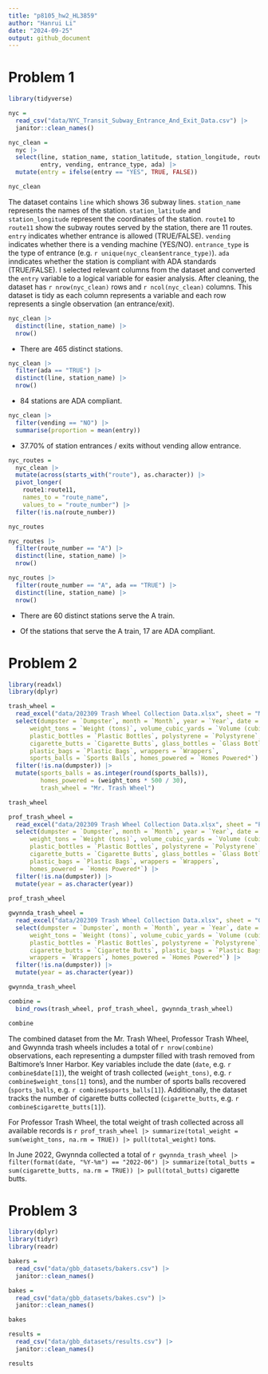 ```yaml
---
title: "p8105_hw2_HL3859"
author: "Hanrui Li"
date: "2024-09-25"
output: github_document
---
```


# Problem 1

```r
library(tidyverse)

nyc = 
  read_csv("data/NYC_Transit_Subway_Entrance_And_Exit_Data.csv") |>
  janitor::clean_names()

nyc_clean = 
  nyc |>
  select(line, station_name, station_latitude, station_longitude, route1:route11, 
         entry, vending, entrance_type, ada) |>
  mutate(entry = ifelse(entry == "YES", TRUE, FALSE))

nyc_clean
```

The dataset contains `line` which shows 36 subway lines. `station_name` represents the names of the station. `station_latitude` and `station_longitude` represent the coordinates of the station. `route1` to `route11` show the subway routes served by the station, there are 11 routes. `entry` indicates whether entrance is allowed (TRUE/FALSE). `vending` indicates whether there is a vending machine (YES/NO). `entrance_type` is the type of entrance (e.g. `r unique(nyc_clean$entrance_type)`). `ada` inndicates whether the station is compliant with ADA standards (TRUE/FALSE). I selected relevant columns from the dataset and converted the `entry` variable to a logical variable for easier analysis. After cleaning, the dataset has `r nrow(nyc_clean)` rows and `r ncol(nyc_clean)` columns. This dataset is tidy as each column represents a variable and each row represents a single observation (an entrance/exit).

```r
nyc_clean |>
  distinct(line, station_name) |>
  nrow()
```

- There are 465 distinct stations.

```r
nyc_clean |>
  filter(ada == "TRUE") |>
  distinct(line, station_name) |>
  nrow()
```

- 84 stations are ADA compliant.

```r
nyc_clean |>
  filter(vending == "NO") |>
  summarise(proportion = mean(entry))
```

- 37.70% of station entrances / exits without vending allow entrance.

```r
nyc_routes = 
  nyc_clean |>
  mutate(across(starts_with("route"), as.character)) |>
  pivot_longer(
    route1:route11,
    names_to = "route_name", 
    values_to = "route_number") |>
  filter(!is.na(route_number))

nyc_routes

nyc_routes |>
  filter(route_number == "A") |>
  distinct(line, station_name) |>
  nrow()

nyc_routes |>
  filter(route_number == "A", ada == "TRUE") |>
  distinct(line, station_name) |>
  nrow()
```

- There are 60 distinct stations serve the A train.

- Of the stations that serve the A train, 17 are ADA compliant.


# Problem 2

```r
library(readxl)
library(dplyr)

trash_wheel = 
  read_excel("data/202309 Trash Wheel Collection Data.xlsx", sheet = "Mr. Trash Wheel", skip = 1) |>
  select(dumpster = `Dumpster`, month = `Month`, year = `Year`, date = `Date`,
      weight_tons = `Weight (tons)`, volume_cubic_yards = `Volume (cubic yards)`,
      plastic_bottles = `Plastic Bottles`, polystyrene = `Polystyrene`,
      cigarette_butts = `Cigarette Butts`, glass_bottles = `Glass Bottles`,
      plastic_bags = `Plastic Bags`, wrappers = `Wrappers`,
      sports_balls = `Sports Balls`, homes_powered = `Homes Powered*`) |>
  filter(!is.na(dumpster)) |>
  mutate(sports_balls = as.integer(round(sports_balls)), 
         homes_powered = (weight_tons * 500 / 30),
         trash_wheel = "Mr. Trash Wheel")

trash_wheel
```

```r
prof_trash_wheel = 
  read_excel("data/202309 Trash Wheel Collection Data.xlsx", sheet = "Professor Trash Wheel", skip = 1) |>
  select(dumpster = `Dumpster`, month = `Month`, year = `Year`, date = `Date`,
      weight_tons = `Weight (tons)`, volume_cubic_yards = `Volume (cubic yards)`,
      plastic_bottles = `Plastic Bottles`, polystyrene = `Polystyrene`,
      cigarette_butts = `Cigarette Butts`, glass_bottles = `Glass Bottles`,
      plastic_bags = `Plastic Bags`, wrappers = `Wrappers`,
      homes_powered = `Homes Powered*`) |>
  filter(!is.na(dumpster)) |>
  mutate(year = as.character(year))
  
prof_trash_wheel

gwynnda_trash_wheel = 
  read_excel("data/202309 Trash Wheel Collection Data.xlsx", sheet = "Gwynnda Trash Wheel", skip = 1) |>
  select(dumpster = `Dumpster`, month = `Month`, year = `Year`, date = `Date`,
      weight_tons = `Weight (tons)`, volume_cubic_yards = `Volume (cubic yards)`,
      plastic_bottles = `Plastic Bottles`, polystyrene = `Polystyrene`,
      cigarette_butts = `Cigarette Butts`, plastic_bags = `Plastic Bags`, 
      wrappers = `Wrappers`, homes_powered = `Homes Powered*`) |>
  filter(!is.na(dumpster)) |>
  mutate(year = as.character(year))

gwynnda_trash_wheel
```

```r
combine = 
  bind_rows(trash_wheel, prof_trash_wheel, gwynnda_trash_wheel)

combine
```

The combined dataset from the Mr. Trash Wheel, Professor Trash Wheel, and Gwynnda trash wheels includes a total of `r nrow(combine)` observations, each representing a dumpster filled with trash removed from Baltimore's Inner Harbor. Key variables include the date (`date`, e.g. `r combine$date[1]`), the weight of trash collected (`weight_tons)`, e.g. `r combine$weight_tons[1]` tons), and the number of sports balls recovered (`sports_balls`, e.g. `r combine$sports_balls[1]`). Additionally, the dataset tracks the number of cigarette butts collected (`cigarette_butts`, e.g. `r combine$cigarette_butts[1]`). 

For Professor Trash Wheel, the total weight of trash collected across all available records is `r prof_trash_wheel |> summarize(total_weight = sum(weight_tons, na.rm = TRUE)) |> pull(total_weight)` tons. 

In June 2022, Gwynnda collected a total of `r gwynnda_trash_wheel |> filter(format(date, "%Y-%m") == "2022-06") |> summarize(total_butts = sum(cigarette_butts, na.rm = TRUE)) |> pull(total_butts)` cigarette butts.


# Problem 3

```r
library(dplyr)
library(tidyr)
library(readr)

bakers =
  read_csv("data/gbb_datasets/bakers.csv") |>
  janitor::clean_names()

bakes =
  read_csv("data/gbb_datasets/bakes.csv") |>
  janitor::clean_names()

bakes

results =
  read_csv("data/gbb_datasets/results.csv") |>
  janitor::clean_names()

results
```

```r

```













